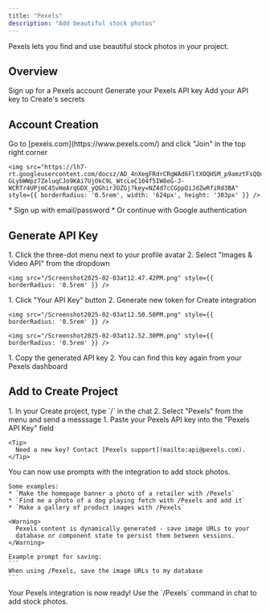 ```yaml
---
title: "Pexels"
description: "Add beautiful stock photos"
---
```


Pexels lets you find and use beautiful stock photos in your project. 

## Overview

<CardGroup cols={2}>
  <Card title="Create Account" icon="user">
    Sign up for a Pexels account
  </Card>
  <Card title="Get API Key" icon="key">
    Generate your Pexels API key
  </Card>
  <Card title="Copy into Create" icon="plug">
    Add your API key to Create's secrets
  </Card>
</CardGroup>

## Account Creation

<Steps>
  <Step title="Visit Pexels Website">
    Go to [pexels.com](https://www.pexels.com/) and click "Join" in the top right corner
    
    <img src="https://lh7-rt.googleusercontent.com/docsz/AD_4nXegFRdrCRgWAd6FltXOQHSM_p9amztFsQQuGzAEJbKOoGCyPfBk-GLybWWpz7ZeluqCJo9KAi7UjOkC9L_WtcLeC104f5IW8eG-J-WCRTr4UPjmC45vHeArqGDX_yQGhirJOZGj?key=NZ4d7cCGppQiJdZwRfiRd3BA" style={{ borderRadius: '0.5rem', width: '624px', height: '303px' }} />
  </Step>

  <Step title="Choose Signup Method">
    * Sign up with email/password
    * Or continue with Google authentication
  </Step>
</Steps>

## Generate API Key

<Steps>
  <Step title="Access Account Settings">
    1. Click the three-dot menu next to your profile avatar
    2. Select "Images & Video API" from the dropdown
    
    <img src="/Screenshot2025-02-03at12.47.42PM.png" style={{ borderRadius: '0.5rem' }} />
  </Step>

  <Step title="Create New Token">
    1. Click "Your API Key" button
    2. Generate new token for Create integration
    
    <img src="/Screenshot2025-02-03at12.50.50PM.png" style={{ borderRadius: '0.5rem' }} />

    <img src="/Screenshot2025-02-03at12.52.30PM.png" style={{ borderRadius: '0.5rem' }} />
  </Step>

  <Step title="Copy Your Token">
    1. Copy the generated API key
    2. You can find this key again from your Pexels dashboard
  </Step>
</Steps>

## Add to Create Project

<Steps>
  <Step title="Add the integration">
    1. In your Create project, type `/` in the chat 
    2. Select "Pexels" from the menu and send a messsage
  </Step>

  <Step title="Add your API key">
    1. Paste your Pexels API key into the "Pexels API Key" field
    
    <Tip>
      Need a new key? Contact [Pexels support](mailto:api@pexels.com).
    </Tip>
  </Step>

  <Step title="Use it">
    You can now use prompts with the integration to add stock photos. 

    Some examples:
    * `Make the homepage banner a photo of a retailer with /Pexels`
    * `Find me a photo of a dog playing fetch with /Pexels and add it`
    * `Make a gallery of product images with /Pexels`

    <Warning>
      Pexels content is dynamically generated - save image URLs to your 
      database or component state to persist them between sessions.
    </Warning>

    Example prompt for saving:
    ```
    When using /Pexels, save the image URLs to my database
    ```
  </Step>
</Steps>

<Note type="success">
  Your Pexels integration is now ready! Use the `/Pexels` command in chat to add stock photos.
</Note>
